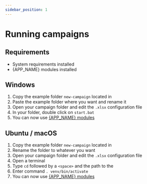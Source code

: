 ```yaml
---
sidebar_position: 1
---
```



# Running campaigns

## Requirements

- System requirements installed
- {APP_NAME} modules installed

## Windows

1. Copy the example folder `new-campaign` located in <ExampleDirectory version={VERSION} />
2. Paste the example folder where you want and rename it
3. Open your campaign folder and edit the `.xlsx` configuration file
4. In your <AppDirectory/> folder, double click on `start.bat`
5. You can now use [{APP_NAME} modules](./modules-presentation.mdx)

## Ubuntu / macOS

1. Copy the example folder `new-campaign` located in <ExampleDirectory version={VERSION} />
2. Rename the folder to whatever you want
3. Open your campaign folder and edit the `.xlsx` configuration file
4. Open a terminal
5. Type `cd` followed by a `<space>` and the path to the <AppDirectory version={VERSION} />
6. Enter command `. venv/bin/activate`
7. You can now use [{APP_NAME} modules](./modules-presentation.mdx)
